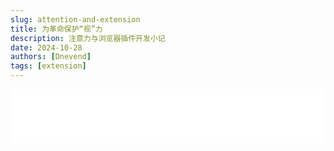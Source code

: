 ```yaml
---
slug: attention-and-extension
title: 为革命保护“视”力
description: 注意力与浏览器插件开发小记
date: 2024-10-28
authors: [Dnevend]
tags: [extension]
---
```


  <iframe
    frameborder="no"
    border="0"
    marginwidth="0"
    marginheight="0"
    width="100%"
    height="86"
    src="//music.163.com/outchain/player?type=2&id=1996073639&auto=1&height=66"
  />
);

> &emsp;&emsp;“观察自己发现，其实不是注意力不集中，而是注意力非常容易集中，比如一个小红点，一条信息，都会让自己从放空的状态中跳出来，进入到具体的事物中去。
> 或许问题不该是如何集中注意力，而是想办法把环境中容易吸引注意力的事物挪掉。
> 更深处的原因，则是这些自己对于「存在」的焦虑，所以任何社交媒体/工具的反馈，总是能第一时间得到自己关注及行动，以便再次确认自己「存在」且「有价值」。”
> —— 产品沉思录 Vol.029

![](./cover.png)

<Music />

## 前言

&emsp;&emsp;信息成瘾和注意力的夺取，在互联网上，平台和用户之间互相形成了彼此同构的势力：
平台通过设计产品的细节给用户以信息反馈（如小红点，精准的内容推荐）使用户养成对这种反馈机制的习惯，来保持用户的活跃度；
从用户角度，为了更多的流量的媒体和帐号，在发布的内容中精心的挑选和设计，穿插一些可能无关联甚至吸引性的图片。
图片的滥用和视频的干扰，形成了一种噪音，使得纯文字的阅读能力和信息的表达深度在这视觉的转移运动中逐渐削弱。

&emsp;&emsp;如何获取更多的注意力主动权，保护自己的时间和行为价值，就像做眼保健操一样，是在“课前”需要逐渐的养成良好习惯。

&emsp;&emsp;另外推特这样的内容开放的平台，在公共场合浏览时，有可能跳出一两条不合时宜的图片，让自己老脸一红或措手不及。

&emsp;&emsp;因为这样的出发点，顺手也想尝试下浏览器插件的开发，便产生了 [X-Comfort-Browser](https://x-comfort-browser.dnevend.site/) 这个小工具。

![](./blur-50.png)
![](./blur-none.png)

## 开发

### 框架选择

&emsp;&emsp;在插件阵营，Webkit（Chrome、Edge、Safari、360...）和 Gecko（Firefox）两种不同内核的浏览器分占两壁江山。开发模式也存在差异，好在已有成熟的框架可以兼容开发，能省去不少开发前的琐事。

[Plasmo (10.5k)](https://www.plasmo.com/) 和 [WXT (4.4k)](https://wxt.dev/) 对 Typescript 和多种前端框架都做了支持，可以根据自己的技术偏好来进行选择。

只因为是先接触到了 WXT，所以该插件就基于 WXT 来进行了开发。

### 插件构成

- Manifest.json 配置文件：定义插件的基本信息和权限。

- Popup 弹窗页面：用户界面，展示信息和接收用户输入。

- Content Script：内容脚本，用于与网页内容交互。

- Background Script：后台脚本，处理长期任务和事件。

- 其他组件：如 Options 页面、Browser Action、Page Action、通信机制等。

### 核心代码

```typescript title="content.ts"
import { defineContentScript } from "wxt/sandbox";
import { defaultBlur, storageKeys } from "@/const";
import { createButton } from "@/utils";

const BLUR_EMOJI = "👀";
const UN_BLUR_EMOJI = "🙈";

// 元素状态
const statusMap = new Map<string, boolean>();

// 资源选择器（需要被模糊屏蔽的媒体资源）
const selectors = [
  '[data-testid="tweetPhoto"]',
  '[data-testid="videoComponent"]',
  '[data-testid="videoPlayer"]',
  '[data-testid="card.layoutLarge.media"]',
  '[data-testid="collection-hero-image"]',
  '[data-testid="article-cover-image"]',
];

async function handleElements() {
  const enable = (await storage.getItem<boolean>(storageKeys.enable)) ?? true;
  const blur = (await storage.getItem<number>(storageKeys.blur)) ?? defaultBlur;

  selectors.forEach((selector) => {
    let elements: HTMLElement[] = Array.from(
      document.querySelectorAll(selector)
    );

    elements.forEach((element) => {
      let current = element;
      let hasBlur = false;

      while (current.parentElement !== null) {
        current = current.parentElement;
        if (current.matches(selectors.join(","))) {
          hasBlur = true;
          break;
        }
      }

      // 检测是否已存在被处理的父级
      if (hasBlur) return;

      let comfortId = element.getAttribute("data-comfort-id");

      if (!comfortId) {
        // 标记待处理元素，生成唯一ID
        comfortId = crypto.randomUUID();
        element.setAttribute("data-comfort-id", comfortId);

        // 添加按钮手动切换元素状态
        const button = createButton(comfortId, handleElements);
        button.onclick = (e) => {
          e.preventDefault();
          e.stopPropagation();

          const newStatus = !statusMap.get(comfortId!);

          statusMap.set(comfortId!, newStatus);

          if (newStatus) {
            element.style.filter = `blur(${blur}px)`;
            button.innerText = BLUR_EMOJI;
          } else {
            element.style.filter = "none";
            button.innerText = UN_BLUR_EMOJI;
          }
        };

        element.parentElement?.insertBefore(button, element);
      }

      // 保存元素的模糊状态
      if (!statusMap.has(comfortId)) {
        statusMap.set(comfortId, enable);
      }

      const targetElement = element as HTMLElement;
      const toggleButton = document.getElementById(comfortId) as HTMLElement;

      if (!enable) {
        targetElement.style.filter = "none";
        toggleButton.style.display = "none";
        statusMap.clear();
        return;
      } else {
        targetElement.style.transition = ".3s";
        toggleButton.style.display = "block";
      }

      const blurStatus = statusMap.get(comfortId);
      if (blurStatus && targetElement.style.filter !== `blur(${blur}px)`) {
        targetElement.style.filter = `blur(${blur}px)`;
        toggleButton.innerText = BLUR_EMOJI;
      }

      if (!blurStatus && targetElement.style.filter !== "none") {
        targetElement.style.filter = "none";
        toggleButton.innerText = UN_BLUR_EMOJI;
      }
    });
  });
}

export default defineContentScript({
  // 匹配脚本生效的域名
  matches: ["*://x.com/*"],
  // 脚本运行时机
  runAt: "document_idle",
  main(ctx) {
    console.log("Hello from X-Comfort-Browser.");

    // 监听 自定义参数值 变化
    [storageKeys.blur, storageKeys.enable].forEach((key) => {
      storage.watch<number | boolean>(key, (v) => {
        handleElements();
      });
    });

    // 监听 页面元素 变化
    const observer = new MutationObserver(() => handleElements());
    observer.observe(document.body, { childList: true, subtree: true });
  },
});
```

## 体验

- [官网 - X-Comfort-Browser](https://x-comfort-browser.dnevend.site/)

- [谷歌 - 插件地址](https://chromewebstore.google.com/detail/x-comfort-browser/okfbbbhfbomoeobfifgjnclkdhknccgn)

- [火狐 - 插件地址](https://addons.mozilla.org/zh-CN/firefox/addon/x-comfort-browser/)

- [Github - 开源项目](https://github.com/dnevend/x-comfort-browse/)

## 参考

- [Chrome Extensions](https://developer.chrome.com/docs/extensions?hl=zh-cn)

- Writing Extensions for Chrome: A Developer's Guide
  [原文](https://daily.dev/blog/writing-extensions-for-chrome-a-developers-guide)
  [翻译](https://daily-dev.translate.goog/blog/writing-extensions-for-chrome-a-developers-guide?_x_tr_sl=auto&_x_tr_tl=zh-CN&_x_tr_hl=zh-CN&_x_tr_pto=wapp)

- [Chrome 插件开发全攻略](https://github.com/sxei/chrome-plugin-demo)

- [掘金 - 下一代浏览器插件开发框架 WXT 入门指南](https://juejin.cn/post/7329724409429917705)
